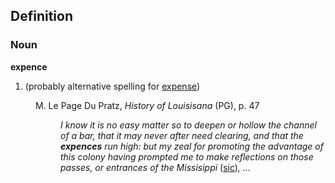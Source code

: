 ==Definition==

=== Noun ===

'''expence'''

# (probably alternative spelling for [[expense]])
: M. Le Page Du Pratz, ''History of Louisisana'' (PG), p. 47
:: ''I know it is no easy matter so to deepen or hollow the channel of a bar, that it may never after need clearing, and that the '''expences''' run high: but my zeal for promoting the advantage of this colony having prompted me to make reflections on those passes, or entrances of the Missisippi'' ([[sic]])'', ...''